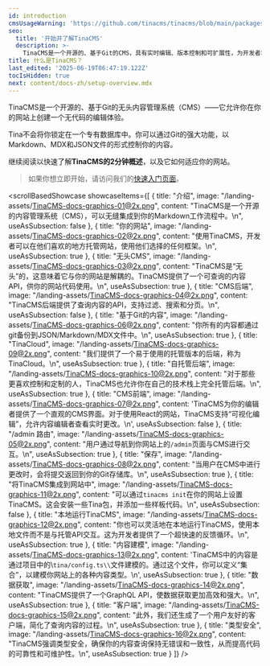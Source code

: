 ```yaml
---
id: introduction
cmsUsageWarning: 'https://github.com/tinacms/tinacms/blob/main/packages/tinacms/README.md'
seo:
  title: '开始并了解TinaCMS'
  description: >-
    TinaCMS是一个开源的、基于Git的CMS，具有实时编辑、版本控制和可扩展性，为开发者和内容创作者提供支持。
title: 什么是TinaCMS？
last_edited: '2025-06-19T06:47:19.122Z'
tocIsHidden: true
next: content/docs-zh/setup-overview.mdx
---
```


TinaCMS是一个开源的、基于Git的无头内容管理系统（CMS）——它允许你在你的网站上创建一个无代码的编辑体验。

Tina不会将你锁定在一个专有数据库中。你可以通过Git的强大功能，以Markdown、MDX和JSON文件的形式控制你的内容。

继续阅读以快速了解**TinaCMS的2分钟概述**，以及它如何适应你的网站。

> 如果你想立即开始，请访问我们的[快速入门页面](/zh/docs/setup-overview/)。

<scrollBasedShowcase
  showcaseItems={[
    {
      title: "介绍",
      image: "/landing-assets/TinaCMS-docs-graphics-01@2x.png",
      content:
        "TinaCMS是一个开源的内容管理系统（CMS），可以无缝集成到你的Markdown工作流程中。\n",
      useAsSubsection: false
    },
    {
      title: "你的网站",
      image: "/landing-assets/TinaCMS-docs-graphics-02@2x.png",
      content:
        "使用TinaCMS，开发者可以在他们喜欢的地方托管网站，使用他们选择的任何框架。\n",
      useAsSubsection: true
    },
    {
      title: "无头CMS",
      image: "/landing-assets/TinaCMS-docs-graphics-03@2x.png",
      content:
        "TinaCMS是“无头”的，这意味着它与你的网站是解耦的。TinaCMS提供了一个可查询的内容API，供你的网站代码使用。\n",
      useAsSubsection: true
    },
    {
      title: "CMS后端",
      image: "/landing-assets/TinaCMS-docs-graphics-04@2x.png",
      content:
        "TinaCMS后端提供了查询内容的API，支持过滤、搜索和分页。\n",
      useAsSubsection: false
    },
    {
      title: "基于Git的内容",
      image: "/landing-assets/TinaCMS-docs-graphics-06@2x.png",
      content:
        "你所有的内容都通过git备份到JSON/Markdown/MDX文件中。\n",
      useAsSubsection: true
    },
    {
      title: "TinaCloud",
      image: "/landing-assets/TinaCMS-docs-graphics-09@2x.png",
      content:
        "我们提供了一个易于使用的托管版本的后端，称为TinaCloud。\n",
      useAsSubsection: true
    },
    {
      title: "自托管后端",
      image: "/landing-assets/TinaCMS-docs-graphics-10@2x.png",
      content:
        "对于那些更喜欢控制和定制的人，TinaCMS也允许你在自己的技术栈上完全托管后端。\n",
      useAsSubsection: true
    },
    {
      title: "CMS前端",
      image: "/landing-assets/TinaCMS-docs-graphics-07@2x.png",
      content:
        'TinaCMS为你的编辑者提供了一个直观的CMS界面。对于使用React的网站，TinaCMS支持“可视化编辑”，允许内容编辑者查看实时更改。\n',
      useAsSubsection: false
    },
    {
      title: "/admin 路由",
      image: "/landing-assets/TinaCMS-docs-graphics-05@2x.png",
      content:
        "用户通过导航到你网站上的`/admin`页面与CMS进行交互。\n",
      useAsSubsection: true
    },
    {
      title: "保存",
      image: "/landing-assets/TinaCMS-docs-graphics-08@2x.png",
      content:
        "当用户在CMS中进行更改时，会将提交返回到你的Git存储库。\n",
      useAsSubsection: true
    },
    {
      title: "将TinaCMS集成到网站中",
      image: "/landing-assets/TinaCMS-docs-graphics-11@2x.png",
      content:
        "可以通过`tinacms init`在你的网站上设置TinaCMS。这会安装一些Tina包，并添加一些样板代码。\n",
      useAsSubsection: false
    },
    {
      title: "本地运行TinaCMS",
      image: "/landing-assets/TinaCMS-docs-graphics-12@2x.png",
      content:
        "你也可以灵活地在本地运行TinaCMS，使用本地文件而不是与托管API交互。这为开发者提供了一个超快速的反馈循环。\n",
      useAsSubsection: true
    },
    {
      title: "内容建模",
      image: "/landing-assets/TinaCMS-docs-graphics-13@2x.png",
      content:
        'TinaCMS中的内容是通过项目中的\\`tina/config.ts\\`文件建模的。通过这个文件，你可以定义“集合”，以建模你网站上的各种内容类型。\n',
      useAsSubsection: true
    },
    {
      title: "数据获取",
      image: "/landing-assets/TinaCMS-docs-graphics-14@2x.png",
      content:
        "TinaCMS提供了一个GraphQL API，使数据获取更加高效和强大。\n",
      useAsSubsection: true
    },
    {
      title: "客户端",
      image: "/landing-assets/TinaCMS-docs-graphics-15@2x.png",
      content:
        "此外，我们还生成了一个用户友好的客户端，简化了查询内容的过程。\n",
      useAsSubsection: true
    },
    {
      title: "类型安全",
      image: "/landing-assets/TinaCMS-docs-graphics-16@2x.png",
      content:
        "TinaCMS强调类型安全，确保你的内容查询保持无错误和一致性，从而提高代码的可靠性和可维护性。\n",
      useAsSubsection: true
    }
  ]}
/>